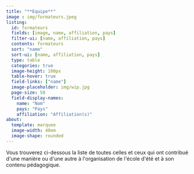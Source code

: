 ```yaml
---
title: "**Equipe**"
image : img/formateurs.jpeg
listing:
  id: formateurs
  fields: [image, name, affiliation, pays]
  filter-ui: [name, affiliation, pays]
  contents: formateurs
  sort: "name"
  sort-ui: [name, affiliation, pays]
  type: table
  categories: true
  image-height: 100px
  table-hover: true
  field-links: ["name"]
  image-placeholder: img/wip.jpg
  page-size: 50
  field-display-names:
    name: "Nom"
    pays: "Pays"
    affiliation: "Affiliation(s)"
about:
  template: marquee
  image-width: 40em
  image-shape: rounded
---
```


Vous trouverez ci-dessous la liste de toutes celles et ceux qui ont contribué d\'une manière ou d\'une autre à l\'organisation de l\'école d\'été et à son contenu pédagogique.

::: {#formateurs}
:::
